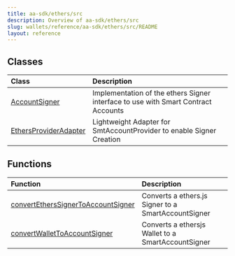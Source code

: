 ```yaml
---
title: aa-sdk/ethers/src
description: Overview of aa-sdk/ethers/src
slug: wallets/reference/aa-sdk/ethers/src/README
layout: reference
---
```


## Classes

| Class                                                      | Description                                                                       |
| :--------------------------------------------------------- | :-------------------------------------------------------------------------------- |
| [AccountSigner](classes/AccountSigner.mdx)                 | Implementation of the ethers Signer interface to use with Smart Contract Accounts |
| [EthersProviderAdapter](classes/EthersProviderAdapter.mdx) | Lightweight Adapter for SmtAccountProvider to enable Signer Creation              |

## Functions

| Function                                                                               | Description                                         |
| :------------------------------------------------------------------------------------- | :-------------------------------------------------- |
| [convertEthersSignerToAccountSigner](functions/convertEthersSignerToAccountSigner.mdx) | Converts a ethers.js Signer to a SmartAccountSigner |
| [convertWalletToAccountSigner](functions/convertWalletToAccountSigner.mdx)             | Converts a ethersjs Wallet to a SmartAccountSigner  |
